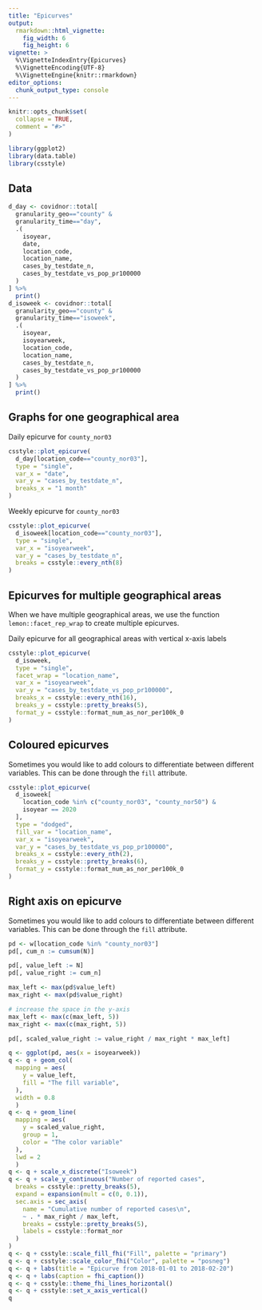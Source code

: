 ```yaml
---
title: "Epicurves"
output:
  rmarkdown::html_vignette:
    fig_width: 6
    fig_height: 6
vignette: >
  %\VignetteIndexEntry{Epicurves}
  %\VignetteEncoding{UTF-8}
  %\VignetteEngine{knitr::rmarkdown}
editor_options: 
  chunk_output_type: console
---
```


```r
knitr::opts_chunk$set(
  collapse = TRUE,
  comment = "#>"
)
```


```r
library(ggplot2)
library(data.table)
library(csstyle)
```

## Data

```r
d_day <- covidnor::total[
  granularity_geo=="county" & 
  granularity_time=="day",
  .(
    isoyear,
    date,
    location_code,
    location_name,
    cases_by_testdate_n,
    cases_by_testdate_vs_pop_pr100000
  )
] %>% 
  print()
d_isoweek <- covidnor::total[
  granularity_geo=="county" & 
  granularity_time=="isoweek",
  .(
    isoyear,
    isoyearweek,
    location_code,
    location_name,
    cases_by_testdate_n,
    cases_by_testdate_vs_pop_pr100000
  )
] %>% 
  print()
```

## Graphs for one geographical area

Daily epicurve for `county_nor03`

```r
csstyle::plot_epicurve(
  d_day[location_code=="county_nor03"],
  type = "single",
  var_x = "date",
  var_y = "cases_by_testdate_n",
  breaks_x = "1 month"
)
```

Weekly epicurve for `county_nor03`

```r
csstyle::plot_epicurve(
  d_isoweek[location_code=="county_nor03"],
  type = "single",
  var_x = "isoyearweek",
  var_y = "cases_by_testdate_n",
  breaks = csstyle::every_nth(8)
)
```

## Epicurves for multiple geographical areas

When we have multiple geographical areas, we use the function `lemon::facet_rep_wrap` to create multiple epicurves.

Daily epicurve for all geographical areas with vertical x-axis labels

```r
csstyle::plot_epicurve(
  d_isoweek,
  type = "single",
  facet_wrap = "location_name",
  var_x = "isoyearweek",
  var_y = "cases_by_testdate_vs_pop_pr100000",
  breaks_x = csstyle::every_nth(16),
  breaks_y = csstyle::pretty_breaks(5),
  format_y = csstyle::format_num_as_nor_per100k_0
)
```

## Coloured epicurves

Sometimes you would like to add colours to differentiate between different variables. This can be done through the `fill` attribute.

```r
csstyle::plot_epicurve(
  d_isoweek[
    location_code %in% c("county_nor03", "county_nor50") &
    isoyear == 2020
  ],
  type = "dodged",
  fill_var = "location_name",
  var_x = "isoyearweek",
  var_y = "cases_by_testdate_vs_pop_pr100000",
  breaks_x = csstyle::every_nth(2),
  breaks_y = csstyle::pretty_breaks(6),
  format_y = csstyle::format_num_as_nor_per100k_0
)
```

## Right axis on epicurve

Sometimes you would like to add colours to differentiate between different variables. This can be done through the `fill` attribute.

```r
pd <- w[location_code %in% "county_nor03"]
pd[, cum_n := cumsum(N)]

pd[, value_left := N]
pd[, value_right := cum_n]

max_left <- max(pd$value_left)
max_right <- max(pd$value_right)

# increase the space in the y-axis
max_left <- max(c(max_left, 5))
max_right <- max(c(max_right, 5))

pd[, scaled_value_right := value_right / max_right * max_left]

q <- ggplot(pd, aes(x = isoyearweek))
q <- q + geom_col(
  mapping = aes(
    y = value_left,
    fill = "The fill variable",
  ),
  width = 0.8
  )
q <- q + geom_line(
  mapping = aes(
    y = scaled_value_right,
    group = 1,
    color = "The color variable"
  ),
  lwd = 2
  )
q <- q + scale_x_discrete("Isoweek")
q <- q + scale_y_continuous("Number of reported cases",
  breaks = csstyle::pretty_breaks(5),
  expand = expansion(mult = c(0, 0.1)),
  sec.axis = sec_axis(
    name = "Cumulative number of reported cases\n",
    ~ . * max_right / max_left,
    breaks = csstyle::pretty_breaks(5),
    labels = csstyle::format_nor
  )
)
q <- q + csstyle::scale_fill_fhi("Fill", palette = "primary")
q <- q + csstyle::scale_color_fhi("Color", palette = "posneg")
q <- q + labs(title = "Epicurve from 2018-01-01 to 2018-02-20")
q <- q + labs(caption = fhi_caption())
q <- q + csstyle::theme_fhi_lines_horizontal()
q <- q + csstyle::set_x_axis_vertical()
q
```
